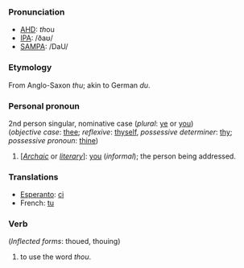===Pronunciation===
*[[w:AHD|AHD]]: <i>th</i>ou
*[[w:IPA|IPA]]: /ðaʊ/
*[[w:SAMPA|SAMPA]]: /DaU/

===Etymology===
From Anglo-Saxon ''thu''; akin to German ''du''.

===Personal pronoun===
2nd person singular, nominative case (''plural'': [[ye]] or [[you]])<br>
(''objective case'': [[thee]]; ''reflexive'': [[thyself]], ''possessive determiner'': [[thy]]; ''possessive pronoun'': [[thine]])
#[''[[Archaic]]'' or ''[[literary]]'']: [[you]] (''informal''); the person being addressed.

===Translations===
*[[Esperanto]]: [[ci]]
*French: [[tu]]

===Verb===
(''Inflected forms'': thoued, thouing)
#to use the word ''thou''.
